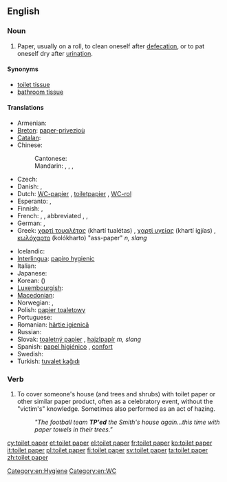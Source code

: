 ==English==

===Noun===
{{en-noun|sg=[[toilet]] [[paper]]}}

# Paper, usually on a roll, to clean oneself after [[defecation]], or to pat oneself dry after [[urination]]. {{abbreviated|TP}}

====Synonyms====
* [[toilet tissue]]
* [[bathroom tissue]]

====Translations====
{{trans-top|paper to clean oneself after defecation or urination}}
* Armenian: {{t-|hy|զուգարանի թուղթ|tr=zugarani t’uġt’}}
* [[Breton]]: [[paper-privezioù]] {{m}}
* [[Catalan]]: {{t|ca|paper higiènic|m}}
* Chinese:
*: Cantonese: {{zh-ts|廁紙|厕纸}}
*: Mandarin: {{t|zh|衛生紙|sc=Hani}}, {{t|zh|卫生纸|tr=wèishēngzhǐ|sc=Hani}}, {{t|zh|手紙|sc=Hani}}, {{t|zh|手纸|tr=shǒuzhǐ|sc=Hani}}
* Czech: {{t|cs|toaletní papír|m}}
* Danish: {{t|da|toiletpapir|n}}, {{t|da|wc-papir|n}}
* Dutch: [[WC-papier]] {{n}}, [[toiletpapier]] {{n}}, [[WC-rol]] {{m}}
* Esperanto: {{t-|eo|klozeta papero|xs=Esperanto}}, {{t-|eo|neceseja papero|xs=Esperanto}}
* Finnish: {{t-|fi|vessapaperi}}, {{t-|fi|wc-paperi}}
* French: {{t|fr|papier de toilette|m}}, {{t+|fr|papier-cul|m}}, abbreviated {{t+|fr|PQ}}, {{t|fr|papier hygiénique|m}}, {{qualifier|vulgar}} {{t|fr|torche-cul}}
* German: {{t+|de|Toilettenpapier|n}}, {{t+|de|Klopapier|n}}
* Greek: [[χαρτί τουαλέτας]] (khartí tualétas) {{n}}, [[χαρτί υγείας]] (khartí igjías) {{n}}, [[κωλόχαρτο]] (kolókharto) "ass-paper" ''n, slang''
{{trans-mid}}
* Icelandic: {{t-|is|klósettpappír|m}}
* [[Interlingua]]: [[papiro hygienic]]
* Italian: {{t-|it|carta igienica|f}}
* Japanese: {{t+|ja|トイレットペーパー|tr=toirettopēpā}}
* Korean: {{t|ko|화장지|tr=hwajangji|sc=Kore}} ({{t|ko|化粧紙|sc=Kore}})
* [[Luxembourgish]]: {{t|lb|Toilettëpabeier|m}}
* [[Macedonian]]: {{t|mk|тоалетна хартија|f|tr=toalétna hártija}}
* Norwegian: {{t|no|dopapir|n}}, {{t|no|toalettpapir|n}}
* Polish: [[papier toaletowy]] {{m}}
* Portuguese: {{t+|pt|papel higiênico|m}}
* Romanian: [[hârtie igienică]] {{f}}
* Russian: {{t+|ru|туалетная бумага|f|tr=tual'étnaja bumága}}
* Slovak: [[toaletný papier]] {{m}}, [[hajzlpapír]] ''m, slang''
* Spanish: [[papel higiénico]] {{m}}, [[confort]] {{m}} {{qualifier|Chile<!-- - originally a registered trademark-->}}
* Swedish: {{t+|sv|toalettpapper|n}}
* Turkish: [[tuvalet kağıdı]]
{{trans-bottom}}

===Verb===
{{en-verb}}

# {{US}} To cover someone's house (and trees and shrubs) with toilet paper or other similar paper product, often as a celebratory event, without the "victim's" knowledge.  Sometimes also performed as an act of hazing.
#: ''"The football team '''TP'ed''' the Smith's house again...this time with paper towels in their trees."''

[[Category:en:Hygiene]]
[[Category:en:WC]]

[[cy:toilet paper]]
[[et:toilet paper]]
[[el:toilet paper]]
[[fr:toilet paper]]
[[ko:toilet paper]]
[[it:toilet paper]]
[[pl:toilet paper]]
[[fi:toilet paper]]
[[sv:toilet paper]]
[[ta:toilet paper]]
[[zh:toilet paper]]